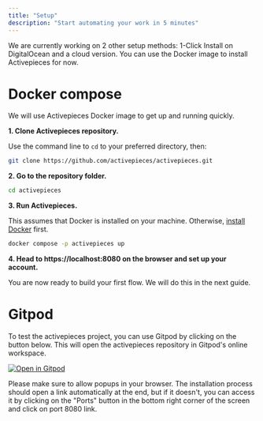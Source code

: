 ```yaml
---
title: "Setup"
description: "Start automating your work in 5 minutes"
---
```


<Note>We are currently working on 2 other setup methods: 1-Click Install on DigitalOcean and a cloud version. You can use the Docker image to install Activepieces for now.</Note>

# Docker compose

We will use Activepieces Docker image to get up and running quickly.

**1. Clone Activepieces repository.**

Use the command line to `cd` to your preferred directory, then:

```bash
git clone https://github.com/activepieces/activepieces.git
```

**2. Go to the repository folder.**

```bash
cd activepieces
```

**3. Run Activepieces.**

This assumes that Docker is installed on your machine. Otherwise, [install Docker](https://docs.docker.com/get-docker/) first.

```bash
docker compose -p activepieces up
```

**4. Head to https://localhost:8080 on the browser and set up your account.**

You are now ready to build your first flow. We will do this in the next guide.

# Gitpod

To test the activepieces project, you can use Gitpod by clicking on the button below. This will open the activepieces repository in Gitpod's online workspace.

[![Open in Gitpod](https://gitpod.io/button/open-in-gitpod.svg)](https://gitpod.io/#https://github.com/activepieces/activepieces)

<Warning>
Please make sure to allow popups in your browser. The installation process should open a link automatically at the end, but if it doesn't, you can access it by clicking on the "Ports" button in the bottom right corner of the screen and click on port 8080 link.
</Warning>